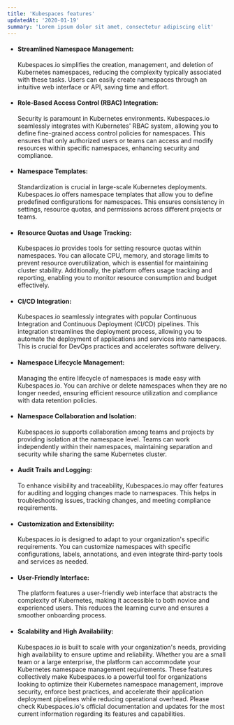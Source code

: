 ```yaml
---
title: 'Kubespaces features'
updatedAt: '2020-01-19'
summary: 'Lorem ipsum dolor sit amet, consectetur adipiscing elit'
---
```


*   #### Streamlined Namespace Management:

    Kubespaces.io simplifies the creation, management, and deletion of Kubernetes namespaces, reducing the complexity typically associated with these tasks. Users can easily create namespaces through an intuitive web interface or API, saving time and effort.

*   #### Role-Based Access Control (RBAC) Integration:

    Security is paramount in Kubernetes environments. Kubespaces.io seamlessly integrates with Kubernetes' RBAC system, allowing you to define fine-grained access control policies for namespaces. This ensures that only authorized users or teams can access and modify resources within specific namespaces, enhancing security and compliance.

*   #### Namespace Templates:

    Standardization is crucial in large-scale Kubernetes deployments. Kubespaces.io offers namespace templates that allow you to define predefined configurations for namespaces. This ensures consistency in settings, resource quotas, and permissions across different projects or teams.

*   #### Resource Quotas and Usage Tracking:

    Kubespaces.io provides tools for setting resource quotas within namespaces. You can allocate CPU, memory, and storage limits to prevent resource overutilization, which is essential for maintaining cluster stability. Additionally, the platform offers usage tracking and reporting, enabling you to monitor resource consumption and budget effectively.

*   #### CI/CD Integration:

    Kubespaces.io seamlessly integrates with popular Continuous Integration and Continuous Deployment (CI/CD) pipelines. This integration streamlines the deployment process, allowing you to automate the deployment of applications and services into namespaces. This is crucial for DevOps practices and accelerates software delivery.

*   #### Namespace Lifecycle Management:

    Managing the entire lifecycle of namespaces is made easy with Kubespaces.io. You can archive or delete namespaces when they are no longer needed, ensuring efficient resource utilization and compliance with data retention policies.

*   #### Namespace Collaboration and Isolation:

    Kubespaces.io supports collaboration among teams and projects by providing isolation at the namespace level. Teams can work independently within their namespaces, maintaining separation and security while sharing the same Kubernetes cluster.

*   #### Audit Trails and Logging:

    To enhance visibility and traceability, Kubespaces.io may offer features for auditing and logging changes made to namespaces. This helps in troubleshooting issues, tracking changes, and meeting compliance requirements.

*   #### Customization and Extensibility:

    Kubespaces.io is designed to adapt to your organization's specific requirements. You can customize namespaces with specific configurations, labels, annotations, and even integrate third-party tools and services as needed.

*   #### User-Friendly Interface:

    The platform features a user-friendly web interface that abstracts the complexity of Kubernetes, making it accessible to both novice and experienced users. This reduces the learning curve and ensures a smoother onboarding process.

*   #### Scalability and High Availability:

    Kubespaces.io is built to scale with your organization's needs, providing high availability to ensure uptime and reliability. Whether you are a small team or a large enterprise, the platform can accommodate your Kubernetes namespace management requirements.
    These features collectively make Kubespaces.io a powerful tool for organizations looking to optimize their Kubernetes namespace management, improve security, enforce best practices, and accelerate their application deployment pipelines while reducing operational overhead. Please check Kubespaces.io's official documentation and updates for the most current information regarding its features and capabilities.
